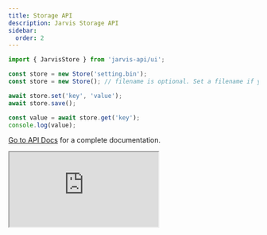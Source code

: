```yaml
---
title: Storage API
description: Jarvis Storage API
sidebar:
  order: 2
---
```



```ts
import { JarvisStore } from 'jarvis-api/ui';

const store = new Store('setting.bin');
const store = new Store(); // filename is optional. Set a filename if you plan to have multiple store files. e.g. Separate settings and data.

await store.set('key', 'value');
await store.save();

const value = await store.get('key');
console.log(value);
```

[Go to API Docs](/api-docs) for a complete documentation.

<iframe
    src="https://jarvis-api-doc.pages.dev/classes/ui.JarvisStore"
    allow="fullscreen"
    class="w-full h-[60vh]">
</iframe>

